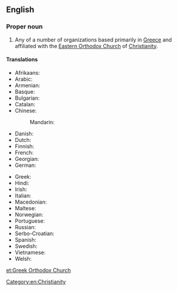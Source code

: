 ==English==

===Proper noun===
{{wikipedia}}
{{en-proper noun|head=[[Greek]] [[Orthodox Church]]}}

# Any of a number of organizations based primarily in [[Greece]] and affiliated with the [[Eastern Orthodox Church]] of [[Christianity]].

====Translations====
{{trans-top|Greek Orthodox Church}}
* Afrikaans: {{t|af|Grieks-Ortodokse Kerk}}
* Arabic: {{t|ar|الكَنِيسَة الأُرْثُوذُكْسِيَّة اليُونَانِيَّة|tr=al-kanīsa l-ʾurṯūḏuksiyya l-yābāniyya}}
* Armenian: {{t|hy|Հույն ուղղափառ եկեղեցի}}
* Basque: {{t|eu|Greziako Eliza Ortodoxoa}}
* Bulgarian: {{t|bg|Гръцката православна църква|tr=Grŭtskata pravoslavna tsŭrkva|sc=Cyrl}}
* Catalan: {{t|ca|Església ortodoxa grega}}
* Chinese:
*: Mandarin: {{t-needed|cmn}}
* Danish: {{t|da|Græsk-ortodokse kirke}}
* Dutch: {{t|nl|Grieks-orthodoxe Kerk}}
* Finnish: {{t|fi|[[ortodoksinen]] [[kirkko]]}}
* French: {{t|fr|Eglise orthodoxe grecque}}
* Georgian: {{t|ka|მართლმადიდებელი ეკლესია}}
* German: {{t|de|Griechisch-Orthodoxe Kirche|f}}
{{trans-mid}}
* Greek: {{t|el|Ελληνορθόδοξη Εκκλησία|f}}
* Hindi: {{t|hi|ग्रीक ऑर्थोडॉक्स चर्च|sc=Deva}}
* Irish: {{t|ga|Eaglais Cheartchreidmheach na Gréige}}
* Italian: {{t|it|Chiesa greco-ortodossa}}
* Macedonian: {{t|mk|Грчка православна црква|f|tr=G'rčka pravoslávna c'rkva}}
* Maltese: {{t|mt|Knisja Ortodossa Griega}}
* Norwegian: {{t|no|Gresk ortodokse kirke}}
* Portuguese: {{t|pt|Igreja Ortodoxa grega}}
* Russian: {{t|ru|Греческая Правосла́вная Це́рковь|f}}
* Serbo-Croatian: {{t|sh|Грчка православна црква|tr=Grčka pravoslavna crkva|sc=Cyrl}}
* Spanish: {{t|es|Iglesia ortodoxa griega}}
* Swedish: {{t|sv|Grekisk-ortodoxa kyrkan}}
* Vietnamese: {{t-needed|vi}}
* Welsh: {{t|cy|Eglwys Uniongred Groeg}}
{{trans-bottom}}

[[Category:en:Christianity]]

[[et:Greek Orthodox Church]]